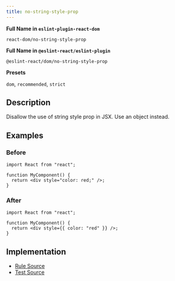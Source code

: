 ```yaml
---
title: no-string-style-prop
---
```


**Full Name in `eslint-plugin-react-dom`**

```plain copy
react-dom/no-string-style-prop
```

**Full Name in `@eslint-react/eslint-plugin`**

```plain copy
@eslint-react/dom/no-string-style-prop
```

**Presets**

`dom`, `recommended`, `strict`

## Description

Disallow the use of string style prop in JSX. Use an object instead.

## Examples

### Before

```tsx
import React from "react";

function MyComponent() {
  return <div style="color: red;" />;
}
```

### After

```tsx
import React from "react";

function MyComponent() {
  return <div style={{ color: "red" }} />;
}
```

## Implementation

- [Rule Source](https://github.com/Rel1cx/eslint-react/tree/main/packages/plugins/eslint-plugin-react-dom/src/rules/no-string-style-prop.ts)
- [Test Source](https://github.com/Rel1cx/eslint-react/tree/main/packages/plugins/eslint-plugin-react-dom/src/rules/no-string-style-prop.spec.ts)
